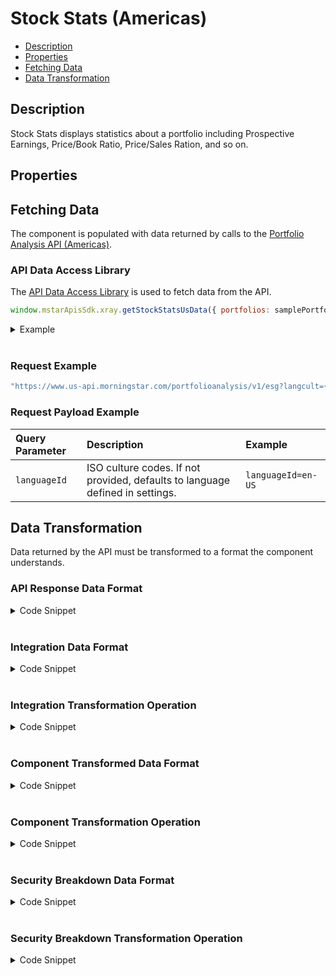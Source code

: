 
<Meta title="StockStats" component={StockStats} />

<style> {
  `
    details {
      padding: 10px;
      font-weight: bold;
      color: white;
      background: #3c3c3c;
    }
    summary {
      font-family: "Nunito Sans","San Francisco",BlinkMacSystemFont,"Segoe UI","Helvetica Neue",Helvetica,Arial,sans-serif;
      cursor: pointer;
    }
    .summary-text {
      padding-left: 5px;
      font-size: 15px;
    }
    .v-application--wrap {
        min-height: 100%
    }
  `}
  
</style>

# Stock Stats (Americas)

- [Description](#description)
- [Properties](#properties)
- [Fetching Data](#fetching-data)
- [Data Transformation](#data-transformation)

## Description
Stock Stats displays statistics about a portfolio including Prospective Earnings, Price/Book Ratio, Price/Sales Ration, and so on.

<Canvas withSource="open" withToolbar>
  <Story id="components-stock-stats--story-details-us"></Story>
</Canvas>

## Properties

<ArgsTable of={StockStats} />

## Fetching Data

The component is populated with data returned by calls to the <a href={PORTFOLIO_ANALYSIS_AMERICAS_URL} target="_blank">Portfolio Analysis API (Americas)</a>.
<!--
- [API Data Access Library](#api-data-access-library)
- [Request Example](#request)
- [Request Payload Example](#request-payload)
-->
### API Data Access Library

The <a href={DATA_ACCESS_LIBRARY} target="_blank">API Data Access Library</a> is used to fetch data from the API.

``` javascript dark
window.mstarApisSdk.xray.getStockStatsUsData({ portfolios: samplePortfolio, languageId: 'en-US' });
```
<details>
  <summary><span class="summary-text">Example</span></summary>

``` javascript dark
const samplePortfolio = {
    name: 'US demo portfolio - weight',
    totalValue: 10000,
    currency: 'USD',
    holdings: [
        {
            securityId: 'FOUSA06OEZ',
            weight: 30,
        },
        {
            securityId: 'FOUSA06IVV',
            weight: 50,
        },
        {
            securityId: 'F00000T770',
            weight: 20,
        },
    ],
    benchmark: {
        type: 'Standard',
        holdings: [
            {
                securityId: 'XIUSA0010V',
                weight: 100,
            },
        ],
    },
};

window.mstarApisSdk.xray.getStockStatsUsData({ portfolios: samplePortfolio, languageId: 'en-US' });
```
</details>
&nbsp;

### Request Example

```javascript dark
"https://www.us-api.morningstar.com/portfolioanalysis/v1/esg?langcult={{languageId}}"

```
### Request Payload Example

| Query Parameter | Description|Example |
| :----------- | :--------| :----------- | 
| `languageId` |	ISO culture codes. If not provided, defaults to language defined in settings. |`languageId=en-US` |


## Data Transformation

Data returned by the API must be transformed to a format the component understands.
<!--
- [API Response Data Format](#api-response-data-format)
- [Integration Data Format](#integration-data-format) 
- [Integration Transformation Operation](#integration-transformation-operation) 
- [Component Transformed Data Format](#component-transformed-data-format) 
- [Component Transformation Operation](#component-transformation-operation)
-->
### API Response Data Format
<details>
  <summary><span class="summary-text">Code Snippet</span></summary>

```json dark
{
    "portfolio": {
        "PriceBook": 1.37375337,
        "PriceCashFlow": 7.43423703,
        "PriceEarnings": 11.19976804,
        "PriceSales": 1.03639848,
        "DebtCapital": 39.98816017,
        "NetMargin": 14.9181137,
        "ROA": 6.77104036,
        "ROE": 18.82830188,
    },
    "benchmark": {
        "PriceBook": 3.51692,
        "PriceCashFlow": 14.63272,
        "PriceEarnings": 18.82176,
        "PriceSales": 2.25043,
        "DebtCapital": 42.25015,
        "NetMargin": 17.71919,
        "ROA": 10.72313,
        "ROE": 29.62747,
    }
}
```
</details>
&nbsp;

### Integration Data Format
<details>
  <summary><span class="summary-text">Code Snippet</span></summary>

```json dark
{
    "portfolio": {
        "prospectiveEarningsYield": 19.46527,
        "prospectiveBookValueYield": 3.0437,
        "prospectiveCashFlowYield": 14.67762,
        "prospectiveRevenueYield": 2.60577,
        "PriceBook": 1.37375337,
        "PriceCashFlow": 7.43423703,
        "PriceEarnings": 11.19976804,
        "PriceSales": 1.03639848,
        "DebtCapital": 39.98816017,
        "NetMargin": 14.9181137,
        "ROA": 6.77104036,
        "ROE": 18.82830188
    },
    "benchmark": {
        "equityWeighting": 93.68134,
        "equityWeightingLong": 93.80115,
        "marketCapital": 140482.39025,
        "prospectiveEarningsYield": 16.06189,
        "prospectiveBookValueYield": 2.69622,
        "prospectiveCashFlowYield": 10.06219,
        "prospectiveRevenueYield": 1.86583,
        "PriceBook": 3.51692,
        "PriceCashFlow": 14.63272,
        "PriceEarnings": 18.82176,
        "PriceSales": 2.25043,
        "DebtCapital": 42.25015,
        "NetMargin": 17.71919,
        "ROA": 10.72313,
        "ROE": 29.62747
    }
}
```
</details>
&nbsp;

### Integration Transformation Operation
<details>
  <summary><span class="summary-text">Code Snippet</span></summary>

```javascript dark
function getStockStatsUsData(xrayData, breakdown) {
    const portfolio = {
        ...get(xrayData, 'priceRatios.Portfolio', {}),
        ...get(xrayData, 'profitability.Portfolio', {}),
    };
    const benchmark = {
        ...get(xrayData, 'priceRatios.Benchmark', {}),
        ...get(xrayData, 'profitability.Benchmark', {}),
    };

    const breakdownData = {};
    if (breakdown?.showBreakdown) {
        const mergedBreakdown = [];
        Object.keys(xrayData).forEach((item) => {
            const data = get(xrayData, item, []);
            mergedBreakdown.push(...getSecurityBreakdownDetails(
                data,
                breakdown.portfolioSecurityReference,
                breakdown.portfolioHoldings,
            ));
        });
        breakdownData.securityBreakdownData = mergedBreakdown;
    }

    return {
        portfolio,
        benchmark,
        breakdownData,
    };
}
```
</details>
&nbsp;

### Component Transformed Data Format
<details>
  <summary><span class="summary-text">Code Snippet</span></summary>

```json dark
[
    {
        "key": "Price/Prospective Earnings",
        "portfolio": 16.59367,
        "benchmark": 15.78044
    },
    {
        "key": "Price/Book Ratio",
        "portfolio": 2.46805,
        "benchmark": 2.81765
    },
    {
        "key": "Price/Sales Ratio",
        "portfolio": 1.95647,
        "benchmark": 1.87912
    },
    {
        "key": "Price/Cash Flow Ratio",
        "portfolio": 12.19094,
        "benchmark": 9.13403
    },
    {
        "key": "'Return on Assets (ROA)",
        "portfolio": 6.77104036,
        "benchmark": 18.82830188
    },
    {
        "key": "Return on Equity (ROE)",
        "portfolio": 10.72313,
        "benchmark": 29.62747
    }
]
```
</details>
&nbsp;

### Component Transformation Operation
<details>
  <summary><span class="summary-text">Code Snippet</span></summary>

```javascript dark
parsedModelData() {
    const { modelData } = this;
    const stockStatisticsData = modelData;
    const keys = Object.keys(this.dataPoints);
    return keys.map((key) => {
        const dataPoint = key;
        return {
            key: this.dataPoints[dataPoint],
            portfolio: this.formatNumber(get(stockStatisticsData.portfolio, `${dataPoint}`, null)),
            benchmark: this.formatNumber(get(stockStatisticsData.benchmark, `${dataPoint}`, null)),
        };
    });
},
```
</details>
&nbsp;

### Security Breakdown Data Format

<details>
  <summary><span class="summary-text">Code Snippet</span></summary>

```json dark
{
  "breakdownData": {
    "securityBreakdownData": [
      {
        "SecurityId": "FOUSA06OEZ",
        "PriceRatiosItem": {
          "PriceBook": 2.38368,
          "PriceCashFlow": 11.48765,
          "PriceEarnings": 15.33507,
          "PriceSales": 1.76719
        },
        "Name": "iShares MSCI ACWI ETF",
        "Weight": 100
      },
      {
        "SecurityId": "FOUSA06OEZ",
        "Analyzed": 99.54196,
        "NotAnalyzed": 0.45804,
        "EquityStyleBreakdownItem": {
          "LargeValue": 20.797,
          "LargeBlend": 35.618,
          "LargeGrowth": 27.749,
          "MidValue": 4.511,
          "MidBlend": 7.547,
          "MidGrowth": 3.6,
          "SmallValue": 0.064,
          "SmallBlend": 0.086,
          "SmallGrowth": 0.028,
          "Unclassified": 0
        },
        "Name": "iShares MSCI ACWI ETF",
        "Weight": 100
      }
    ]
  },
  "securityBreakdown": [
    {
      "securityName": "iShares MSCI ACWI ETF",
      "weight": 30,
      "priceEarnings": "15.34",
      "priceBook": "2.38",
      "roa": "9.60",
      "roe": "26.21",
      "averageMarketCap": "90365.91"
    }
  ],
  "portfolioAnalyzed": [
    {
      "securityName": "iShares MSCI ACWI ETF",
      "analyzedPercent": 99.54,
      "notAnalyzedPercent": 0.46,
      "weight": 100
    },
  ]
}
```
</details>
&nbsp;

### Security Breakdown Transformation Operation

<details>
  <summary><span class="summary-text">Code Snippet</span></summary>

```javascript dark
function getSecurityBreakdownDetails(componentData, securityReference, portfolioHoldings) {
    const breakdown = get(componentData, 'SecurityBreakdown', []);
    return breakdown.map((security) => {
        const currSecurity = security;
        currSecurity.Name = getSecurityDetail(securityReference, currSecurity.SecurityId)?.Name;
        currSecurity.Weight = portfolioHoldings ? getSecurityDetail(
            portfolioHoldings,
            currSecurity.SecurityId,
        )?.PercentAssets : null;
        return currSecurity;
    });
}

function getStockStatsUsData(xrayData, breakdown) {
    const portfolio = {
        ...get(xrayData, 'priceRatios.Portfolio', {}),
        ...get(xrayData, 'profitability.Portfolio', {}),
    };
    const benchmark = {
        ...get(xrayData, 'priceRatios.Benchmark', {}),
        ...get(xrayData, 'profitability.Benchmark', {}),
    };

    const breakdownData = {};
    if (breakdown?.showBreakdown) { // Security Breakdown Data
        const mergedBreakdown = [];
        Object.keys(xrayData).forEach((item) => {
            const data = get(xrayData, item, []);
            mergedBreakdown.push(...getSecurityBreakdownDetails(
                data,
                breakdown.portfolioSecurityReference,
                breakdown.portfolioHoldings,
            ));
        });
        breakdownData.securityBreakdownData = mergedBreakdown;
    }

    return {
        portfolio,
        benchmark,
        breakdownData, // Security Breakdown Data
    };
}
```
</details>